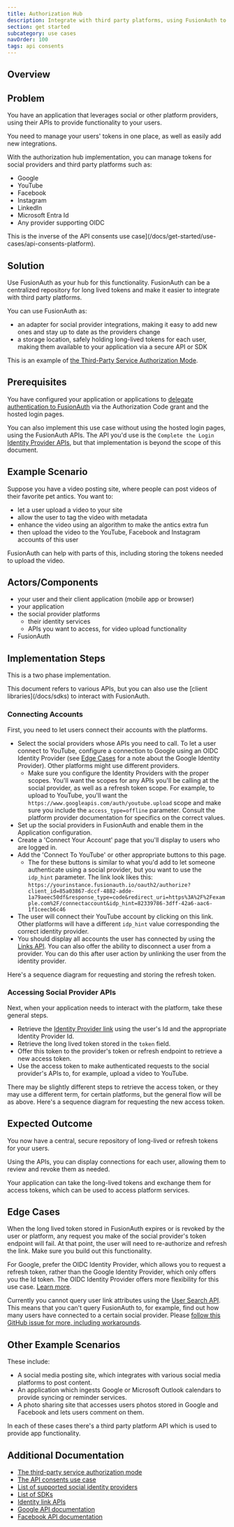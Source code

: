 ```yaml
---
title: Authorization Hub
description: Integrate with third party platforms, using FusionAuth to safely store refresh tokens.
section: get started
subcategory: use cases
navOrder: 100
tags: api consents
---
```


## Overview

<AuthorizationHubDescription />

## Problem 

You have an application that leverages social or other platform providers, using their APIs to provide functionality to your users.

You need to manage your users' tokens in one place, as well as easily add new integrations.

With the authorization hub implementation, you can manage tokens for social providers and third party platforms such as:

* Google
* YouTube
* Facebook
* Instagram
* LinkedIn
* Microsoft Entra Id
* Any provider supporting OIDC

This is the inverse of the API consents use case](/docs/get-started/use-cases/api-consents-platform).

## Solution

Use FusionAuth as your hub for this functionality. FusionAuth can be a centralized repository for long lived tokens and make it easier to integrate with third party platforms.

You can use FusionAuth as:

* an adapter for social provider integrations, making it easy to add new ones and stay up to date as the providers change
* a storage location, safely holding long-lived tokens for each user, making them available to your application via a secure API or SDK

This is an example of [the Third-Party Service Authorization Mode](/docs/lifecycle/authenticate-users/oauth/modes#third-party-service-authorization).

## Prerequisites

You have configured your application or applications to [delegate authentication to FusionAuth](/docs/get-started/use-cases/auth-service) via the Authorization Code grant and the hosted login pages.

You can also implement this use case without using the hosted login pages, using the FusionAuth APIs. The API you'd use is the `Complete the Login` [Identity Provider APIs](/docs/apis/identity-providers/), but that implementation is beyond the scope of this document.

## Example Scenario

Suppose you have a video posting site, where people can post videos of their favorite pet antics. You want to:

* let a user upload a video to your site
* allow the user to tag the video with metadata
* enhance the video using an algorithm to make the antics extra fun
* then upload the video to the YouTube, Facebook and Instagram accounts of this user

FusionAuth can help with parts of this, including storing the tokens needed to upload the video.

## Actors/Components

* your user and their client application (mobile app or browser)
* your application
* the social provider platforms
  * their identity services
  * APIs you want to access, for video upload functionality
* FusionAuth

## Implementation Steps

This is a two phase implementation.

<Aside type="note">
This document refers to various APIs, but you can also use the [client libraries](/docs/sdks) to interact with FusionAuth.
</Aside>

### Connecting Accounts

First, you need to let users connect their accounts with the platforms.

* Select the social providers whose APIs you need to call. To let a user connect to YouTube, configure a connection to Google using an OIDC Identity Provider (see [Edge Cases](#edge-cases) for a note about the Google Identity Provider). Other platforms might use different providers.
  * Make sure you configure the Identity Providers with the proper scopes. You'll want the scopes for any APIs you'll be calling at the social provider, as well as a refresh token scope. For example, to upload to YouTube, you'll want the `https://www.googleapis.com/auth/youtube.upload` scope and make sure you include the `access_type=offline` parameter. Consult the platform provider documentation for specifics on the correct values.
* Set up the social providers in FusionAuth and enable them in the Application configuration.
* Create a 'Connect Your Account' page that you'll display to users who are logged in.
* Add the 'Connect To YouTube' or other appropriate buttons to this page.
  * The for these buttons is similar to what you'd add to let someone authenticate using a social provider, but you want to use the `idp_hint` parameter. The link look likes this: `https://yourinstance.fusionauth.io/oauth2/authorize?client_id=85a03867-dccf-4882-adde-1a79aeec50df&response_type=code&redirect_uri=https%3A%2F%2Fexample.com%2F/connectaccount&idp_hint=82339786-3dff-42a6-aac6-1f1ceecb6c46` 
* The user will connect their YouTube account by clicking on this link. Other platforms will have a different `idp_hint` value corresponding the correct identity provider.
* You should display all accounts the user has connected by using the [Links API](/docs/apis/identity-providers/links#retrieve-a-link). You can also offer the ability to disconnect a user from a provider. You can do this after user action by unlinking the user from the identity provider.

Here's a sequence diagram for requesting and storing the refresh token.

<StoreRefreshTokensDiagram alt="Requesting and storing the refresh token." />

### Accessing Social Provider APIs

Next, when your application needs to interact with the platform, take these general steps.

* Retrieve the [Identity Provider link](/docs/apis/identity-providers/links#retrieve-a-link) using the user's Id and the appropriate Identity Provider Id.
* Retrieve the long lived token stored in the `token` field.
* Offer this token to the provider's token or refresh endpoint to retrieve a new access token.
* Use the access token to make authenticated requests to the social provider's APIs to, for example, upload a video to YouTube.

 There may be slightly different steps to retrieve the access token, or they may use a different term, for certain platforms, but the general flow will be as above. Here's a sequence diagram for requesting the new access token.

<RetrieveAccessTokenDiagram alt="Getting the access token." />

## Expected Outcome

You now have a central, secure repository of long-lived or refresh tokens for your users.

Using the APIs, you can display connections for each user, allowing them to review and revoke them as needed.

Your application can take the long-lived tokens and exchange them for access tokens, which can be used to access platform services.

## Edge Cases

When the long lived token stored in FusionAuth expires or is revoked by the user or platform, any request you make of the social provider's token endpoint will fail. At that point, the user will need to re-authorize and refresh the link. Make sure you build out this functionality.

For Google, prefer the OIDC Identity Provider, which allows you to request a refresh token, rather than the Google Identity Provider, which only offers you the Id token. The OIDC Identity Provider offers more flexibility for this use case. [Learn more](/docs/lifecycle/authenticate-users/identity-providers/social/google#custom-parameters).

Currently you cannot query user link attributes using the [User Search API](/docs/lifecycle/manage-users/search/user-search-with-elasticsearch). This means that you can't query FusionAuth to, for example, find out how many users have connected to a certain social provider. Please [follow this GitHub issue for more, including workarounds](https://github.com/FusionAuth/fusionauth-issues/issues/2791).

## Other Example Scenarios

These include:

* A social media posting site, which integrates with various social media platforms to post content.
* An application which ingests Google or Microsoft Outlook calendars to provide syncing or reminder services.
* A photo sharing site that accesses users photos stored in Google and Facebook and lets users comment on them.

In each of these cases there's a third party platform API which is used to provide app functionality.

## Additional Documentation

* [The third-party service authorization mode](/docs/lifecycle/authenticate-users/oauth/modes#third-party-service-authorization)
* [The API consents use case](/docs/get-started/use-cases/api-consents-platform)
* [List of supported social identity providers](/docs/lifecycle/authenticate-users/identity-providers/#social-identity-providers)
* [List of SDKs](/docs/sdks)
* [Identity link APIs](/docs/apis/identity-providers/links)
* [Google API documentation](https://developers.google.com/identity/protocols/oauth2)
* [Facebook API documentation](https://developers.facebook.com/docs/graph-api/overview)
